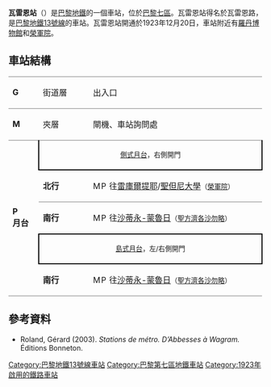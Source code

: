 {{expand|time=2016-02-29T16:57:21+00:00}}
{{no footnotes|time=2016-02-29T16:57:21+00:00}}
{{Infobox station
| name                = 瓦雷恩站
| symbol_location     = paris
| symbol              = m
| symbol2             = 
| type                = [[巴黎地鐵|巴黎地鐵]]車站
| image               = [[File:Metro_de_Paris_-_Ligne_13_-_Varenne_01.jpg|275px]]
| alt                 = 
| caption             = 
| other_name          = 
| address             = [[巴黎七區|巴黎七區]]
| borough             = [[法蘭西島|法蘭西島]]
| country             = 法國
| iso_region          = FR_scale:2000
| coordinates_display = title
| coordinates_format  = dms
| latd  = 48.856238| latm  = | lats  = | latNS  = 
| longd = 2.314921| longm = | longs = | longEW = 
| coordinates         = 
| owned               = [[RATP|RATP]]
| operator            = [[RATP|RATP]]
| line                = 
| disabled            = 
| zone                = 1
| opened              = {{Start-date|1923年12月30日}}
| closed              = <!-- {{End date|YYYY|MM|DD|df=y}} -->
| services            = 
| map_type            = France Paris
}}
'''瓦雷恩站'''（{{lang-fr|Varenne}}）是[[巴黎地鐵|巴黎地鐵]]的一個車站，位於[[巴黎七區|巴黎七區]]。瓦雷恩站得名於瓦雷恩路，是[[巴黎地鐵13號線|巴黎地鐵13號線]]的車站。瓦雷恩站開通於1923年12月20日，車站附近有[[羅丹博物館|羅丹博物館]]和[[榮軍院|榮軍院]]。
== 車站結構 ==
{| border=0 cellspacing=0 cellpadding=3
|style="border-top:solid 1px gray;" width=50 valign=top|'''G'''
|style="border-top:solid 1px gray;" width=100 valign=top|街道層
|style="border-top:solid 1px gray;" width=400 valign=top|出入口
|-
|style="border-top:solid 1px gray;" width=50 valign=top|'''M'''
|style="border-top:solid 1px gray;" width=100 valign=top|夾層
|style="border-top:solid 1px gray;" width=400 valign=top|閘機、車站詢問處
|-
|style="border-top:solid 1px gray;border-bottom:solid 1px gray;" width=50 rowspan=5 valign=top|'''P<br>月台'''
|style="border-top:solid 1px gray;border-right:solid 2px black;border-left:solid 2px black;border-bottom:solid 2px black;" colspan=2|<center><small>[[側式月台|側式月台]]，右側開門</small></center>
|-
|style="border-bottom:solid 1px gray;" width=100|'''北行'''
|style="border-bottom:solid 1px gray;" width=390|{{arrow|L}} [[File:Metro-M.svg|16x16px]][[File:Paris_Metro_13.svg|16x16px]]往[[雷庫爾提耶站|雷庫爾提耶]]/[[聖但尼大學站|聖但尼大學]]<small>（[[榮軍院站|榮軍院]]）</small>
|-
|'''南行'''
|{{arrow|R}} [[File:Metro-M.svg|16x16px]][[File:Paris_Metro_13.svg|16x16px]]往[[沙蒂永-蒙魯日站|沙蒂永-蒙魯日]]<small>（[[聖方濟各沙勿略站|聖方濟各沙勿略]]）</small>
|-
|style="border-top:solid 2px black;border-right:solid 2px black;border-left:solid 2px black;border-bottom:solid 2px black;" colspan=2|<center><small>[[島式月台|島式月台]]，左/右側開門</small></center>
|-
|style="border-bottom:solid 1px gray;"|'''南行'''
|style="border-bottom:solid 1px gray;"|{{arrow|R}} [[File:Metro-M.svg|16x16px]][[File:Paris_Metro_13.svg|16x16px]]往[[沙蒂永-蒙魯日站|沙蒂永-蒙魯日]]<small>（[[聖方濟各沙勿略站|聖方濟各沙勿略]]）</small>
|}
{{commons category|Varenne (Paris Metro)}}

==參考資料==
*Roland, Gérard (2003). ''Stations de métro. D’Abbesses à Wagram.'' Éditions Bonneton.
{{巴黎地鐵13號線}}
{{DEFAULTSORT:Varenne}}
[[Category:巴黎地鐵13號線車站|Category:巴黎地鐵13號線車站]]
[[Category:巴黎第七區地鐵車站|Category:巴黎第七區地鐵車站]]
[[Category:1923年啟用的鐵路車站|Category:1923年啟用的鐵路車站]]